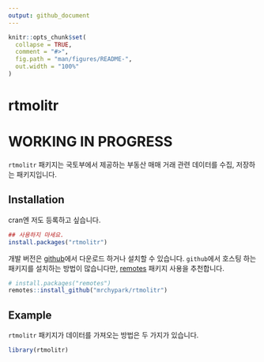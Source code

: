 ```yaml
---
output: github_document
---
```


<!-- README.md is generated from README.Rmd. Please edit that file -->

```r
knitr::opts_chunk$set(
  collapse = TRUE,
  comment = "#>",
  fig.path = "man/figures/README-",
  out.width = "100%"
)
```
# rtmolitr

# WORKING IN PROGRESS

<!-- badges: start -->
<!-- badges: end -->

`rtmolitr` 패키지는 국토부에서 제공하는 부동산 매매 거래 관련 데이터를 수집, 저장하는 패키지입니다.

## Installation

cran엔 저도 등록하고 싶습니다.

``` r
## 사용하지 마세요.
install.packages("rtmolitr")
```

개발 버전은 [github](https://www.github.com/mrchypark/rtmolitr)에서 다운로드 하거나 설치할 수 있습니다.
`github`에서 호스팅 하는 패키지를  설치하는 방법이 많습니다만, [remotes](https://github.com/r-lib/remotes) 패키지 사용을 추천합니다.

```r
# install.packages("remotes")
remotes::install_github("mrchypark/rtmolitr")
```

## Example

`rtmolitr` 패키지가 데이터를 가져오는 방법은 두 가지가 있습니다.

```r
library(rtmolitr)

```
